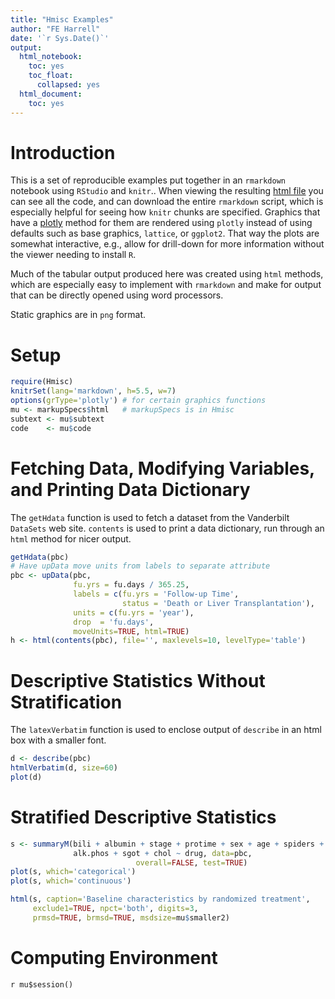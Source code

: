 ```yaml
---
title: "Hmisc Examples"
author: "FE Harrell"
date: '`r Sys.Date()`'
output:
  html_notebook:
    toc: yes
    toc_float:
      collapsed: yes
  html_document:
    toc: yes
---
```

# Introduction
This is a set of reproducible examples put together in an `rmarkdown` notebook using `RStudio` and `knitr`..  When viewing the resulting [html file](http://data.vanderbilt.edu/fh/R/Hmisc/examples.nb.html) you can see all the code, and can download the entire `rmarkdown` script, which is especially helpful for seeing how `knitr` chunks are specified.  Graphics that have a [plotly](http://plot.ly/r) method for them are rendered using `plotly` instead of using defaults such as base graphics, `lattice`, or `ggplot2`.  That way the plots are somewhat interactive, e.g., allow for drill-down for more information without the viewer needing to install `R`.

Much of the tabular output produced here was created using `html` methods, which are especially easy to implement with `rmarkdown` and make for output that can be directly opened using word processors.

Static graphics are in `png` format.

# Setup
```r
require(Hmisc)
knitrSet(lang='markdown', h=5.5, w=7)
options(grType='plotly') # for certain graphics functions
mu <- markupSpecs$html   # markupSpecs is in Hmisc
subtext <- mu$subtext
code    <- mu$code
```

# Fetching Data, Modifying Variables, and Printing Data Dictionary
The `getHdata` function is used to fetch a dataset from the Vanderbilt `DataSets` web site.  `contents` is used to print a data dictionary, run through an `html` method for nicer output.  
```r
getHdata(pbc)
# Have upData move units from labels to separate attribute
pbc <- upData(pbc,
              fu.yrs = fu.days / 365.25,
              labels = c(fu.yrs = 'Follow-up Time',
                         status = 'Death or Liver Transplantation'),
              units = c(fu.yrs = 'year'),
              drop  = 'fu.days',
              moveUnits=TRUE, html=TRUE)
h <- html(contents(pbc), file='', maxlevels=10, levelType='table')
```
# Descriptive Statistics Without Stratification
The `latexVerbatim` function is used to enclose output of `describe` in an html box with a smaller font.
```r
d <- describe(pbc)
htmlVerbatim(d, size=60)
plot(d)
```

# Stratified Descriptive Statistics
```r
s <- summaryM(bili + albumin + stage + protime + sex + age + spiders +
              alk.phos + sgot + chol ~ drug, data=pbc,
							overall=FALSE, test=TRUE)
plot(s, which='categorical')
plot(s, which='continuous')
```

```r
html(s, caption='Baseline characteristics by randomized treatment',
     exclude1=TRUE, npct='both', digits=3,
     prmsd=TRUE, brmsd=TRUE, msdsize=mu$smaller2)
```

# Computing Environment
`r mu$session()`
